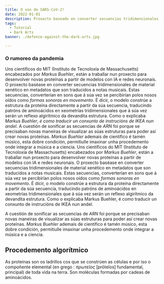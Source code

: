 ```yaml
---
title: O son do SARS-CoV-2!
date: 2022-01-01
description: Proxecto baseado en converter secuencias tridimensionales de material xenético en metadatos que son traducidos a notas musicais.
tags:
  - Tutorial
  - Dark Arts
banner: ./defence-against-the-dark-arts.jpg

---
```


### O rumoreo da pandemia

Uns científicos do  MIT (Instituto de Tecnoloxía de  Massachusetts) encabezados por *Markus Buehler*, están a traballar nun proxecto para desenvolver novas proteínas a partir de modelos con IA e redes neuronais. O proxecto baséase en converter secuencias
tridimensionales de material xenético en metadatos  que son traducidos a notas musicais. Estas secuencias, converterían en sons que á súa vez se percibirían polos nosos oídos como *formas sonoras en movemento*. É dicir, o modelo constrúe a estrutura da proteína directamente a partir da súa secuencia, traducindo patróns de  aminoácidos en xeometrías  tridimensionales que á súa vez serán un reflexo  algirítmico da devandita estrutura. Como o explicaba *Markus Buehler*, *é como traducir un conxunto de instrucións de IKEA nun andel*. 
A cuestión de  sonificar as secuencias de *ARN* foi  porque se precisaban novas maneiras de visualizar as súas estruturas para poder así crear novas proteínas. *Markus Buehler* ademais de científico é tamén músico,  esta dobre condición, permitiulle imaxinar unha procedemento onde integrar a música e a ciencia. 
Uns científicos do  MIT (Instituto de Tecnoloxía de  Massachusetts)  encabezados por  *Markus  Buehler*, están a traballar nun proxecto para desenvolver novas proteínas a partir de modelos con  IA e redes neuronais. O proxecto baséase en converter secuencias  tridimensionales de material xenético en metadatos  que son traducidos a notas musicais. Estas secuencias, converterían en sons que á súa vez se percibirían polos nosos oídos como *formas sonoras en movemento*. É dicir, o modelo constrúe a estrutura da proteína directamente a partir da súa secuencia, traducindo patróns de  aminoácidos en xeometrías  tridimensionales que á súa vez serán un reflexo  algirítmico da devandita estrutura. Como o explicaba Markus  Buehler, é como traducir un conxunto de instrucións de IKEA nun andel.

A cuestión de  sonificar as secuencias de *ARN* foi  porque se precisaban novas maneiras de visualizar as súas estruturas para poder así crear novas proteínas. *Markus  Buehler* ademais de científico é tamén músico,  esta dobre condición, permitiulle imaxinar unha procedemento onde integrar a música e a ciencia.


## Procedemento algorítmico 

As proteínas son os ladrillos cos que se constrúen as células e por iso o compoñente elemental (en grego : *πρωτεῖος* [prōteîos] fundamental, principal) de toda vida na terra. Son moléculas formadas por cadeas de  aminoácidos. 



